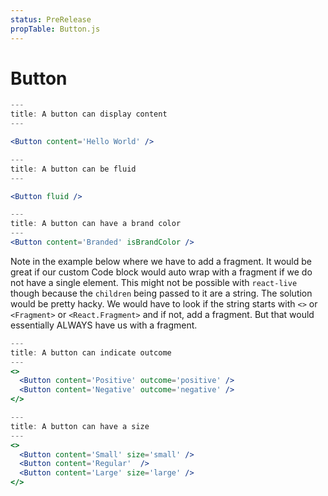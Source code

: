 ```yaml
---
status: PreRelease
propTable: Button.js
---
```


# Button

```jsx
---
title: A button can display content
---

<Button content='Hello World' />
```

```jsx
---
title: A button can be fluid
---

<Button fluid />
```

```jsx
---
title: A button can have a brand color
---
<Button content='Branded' isBrandColor />
```

Note in the example below where we have to add a fragment. It would be great if our custom Code block would auto wrap with a fragment if we do not have a single element. This might not be possible with `react-live` though because the `children` being passed to it are a string. The solution would be pretty hacky. We would have to look if the string starts with `<>` or `<Fragment>` or `<React.Fragment>` and if not, add a fragment. But that would essentially ALWAYS have us with a fragment.

```jsx
---
title: A button can indicate outcome
---
<>
  <Button content='Positive' outcome='positive' />
  <Button content='Negative' outcome='negative' />
</>
```

```jsx
---
title: A button can have a size
---
<>
  <Button content='Small' size='small' />
  <Button content='Regular'  />
  <Button content='Large' size='large' />
</>
```
